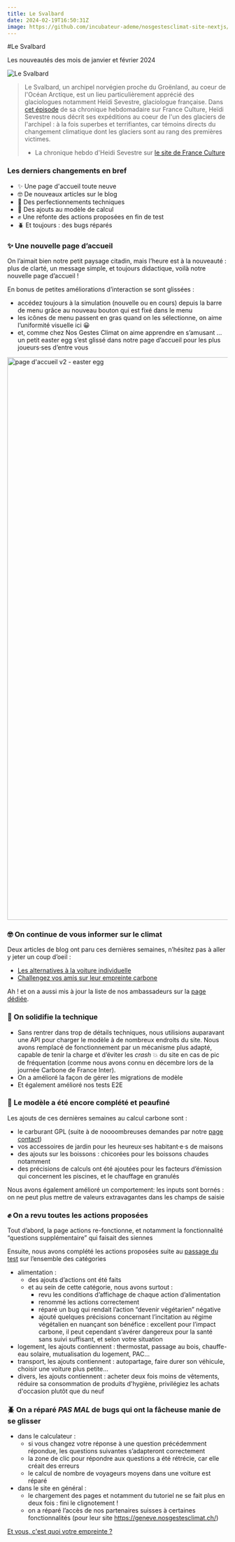 ```yaml
---
title: Le Svalbard
date: 2024-02-19T16:50:31Z
image: https://github.com/incubateur-ademe/nosgestesclimat-site-nextjs/assets/144152881/db0bec84-5cc2-4123-b990-d434f1234545
---
```


#Le Svalbard

Les nouveautés des mois de janvier et février 2024

![Le Svalbard](https://github.com/incubateur-ademe/nosgestesclimat-site-nextjs/assets/144152881/db0bec84-5cc2-4123-b990-d434f1234545)

> Le Svalbard, un archipel norvégien proche du Groënland, au coeur de l'Océan Arctique, est un lieu particulièrement apprécié des glaciologues notamment Heïdi Sevestre, glaciologue française.
> Dans [cet épisode](https://www.radiofrance.fr/franceculture/podcasts/le-biais-d-heidi-sevestre/voyage-a-l-interieur-d-un-glacier-4570455) de sa chronique hebdomadaire sur France Culture, Heïdi Sevestre nous décrit ses expéditions au coeur de l'un des glaciers de l'archipel : à la fois superbes et terrifiantes, car témoins directs du changement climatique dont les glaciers sont au rang des premières victimes.
> - La chronique hebdo d'Heidi Sevestre sur [le site de France Culture](https://www.radiofrance.fr/franceculture/podcasts/le-biais-d-heidi-sevestre)


### Les derniers changements en bref

- ✨ Une page d'accueil toute neuve
- 🤓 De nouveaux articles sur le blog
- 🧱 Des perfectionnements techniques
- 🧮 Des ajouts au modèle de calcul
- ✊ Une refonte des actions proposées en fin de test
- 🪲 Et toujours : des bugs réparés

### ✨ Une nouvelle page d’accueil

On l’aimait bien notre petit paysage citadin, mais l’heure est à la nouveauté : plus de clarté, un message simple, et toujours didactique, voilà notre nouvelle page d’accueil ! 

En bonus de petites améliorations d’interaction se sont glissées : 

- accédez toujours à la simulation (nouvelle ou en cours) depuis la barre de menu grâce au nouveau bouton qui est fixé dans le menu
- les icônes de menu passent en gras quand on les sélectionne, on aime l’uniformité visuelle ici 😀
- et, comme chez Nos Gestes Climat on aime apprendre en s’amusant … un petit easter egg s’est glissé dans notre page d’accueil pour les plus joueurs·ses d’entre vous

<img width="1288" alt="page d'accueil v2 - easter egg" src="https://github.com/incubateur-ademe/nosgestesclimat-site/assets/144152881/71316ff6-4b90-4bab-a7f0-ab26a5d64694">

### 🤓 On continue de vous informer sur le climat

Deux articles de blog ont paru ces dernières semaines, n’hésitez pas à aller y jeter un coup d’oeil : 

- [Les alternatives à la voiture individuelle](https://nosgestesclimat.fr/blog/mobilites/alternatives-voiture-individuelle)
- [Challengez vos amis sur leur empreinte carbone](https://nosgestesclimat.fr/blog/actualites-et-fonctionnalites/challenge-tes-amis)

Ah ! et on a aussi mis à jour la liste de nos ambassadeurs sur la [page dédiée](https://nosgestesclimat.fr/ambassadeurs).

### 🧱 On solidifie la technique

- Sans rentrer dans trop de détails techniques, nous utilisions auparavant une API pour charger le modèle à de nombreux endroits du site. Nous avons remplacé de fonctionnement par un mécanisme plus adapté, capable de tenir la charge et d’éviter les *crash* 💥 du site en cas de pic de fréquentation (comme nous avons connu en décembre lors de la journée Carbone de France Inter).
- On a amélioré la façon de gérer les migrations de modèle
- Et également amélioré nos tests E2E

### 🧮 Le modèle a été encore complété et peaufiné

Les ajouts de ces dernières semaines au calcul carbone sont : 

- le carburant GPL (suite à de noooombreuses demandes par notre [page contact](https://nosgestesclimat.fr/contact))
- vos accessoires de jardin pour les heureux·ses habitant·e·s de maisons
- des ajouts sur les boissons : chicorées pour les boissons chaudes notamment
- des précisions de calculs ont été ajoutées pour les facteurs d’émission qui concernent les piscines, et le chauffage en granulés

Nous avons également amélioré un comportement: les inputs sont bornés : on ne peut plus mettre de valeurs extravagantes dans les champs de saisie

### ✊ On a revu toutes les actions proposées

Tout d’abord, la page actions re-fonctionne, et notamment la fonctionnalité “questions supplémentaire” qui faisait des siennes

Ensuite, nous avons complété les actions proposées suite au [passage du test](https://nosgestesclimat.fr/simulateur/bilan?mtm_campaign=nouveautes-simu) sur l’ensemble des catégories 

- alimentation :
    - des ajouts d’actions ont été faits
    - et au sein de cette catégorie, nous avons surtout :
        - revu les conditions d’affichage de chaque action d’alimentation
        - renommé les actions correctement
        - réparé un bug qui rendait l’action “devenir végétarien” négative
        - ajouté quelques précisions concernant l’incitation au régime végétalien en nuançant son bénéfice : excellent pour l’impact carbone, il peut cependant s’avérer dangereux pour la santé sans suivi suffisant, et selon votre situation
- logement, les ajouts contiennent : thermostat, passage au bois, chauffe-eau solaire, mutualisation du logement, PAC…
- transport, les ajouts contiennent : autopartage, faire durer son véhicule, choisir une voiture plus petite…
- divers, les ajouts contiennent : acheter deux fois moins de vêtements, réduire sa consommation de produits d'hygiène, privilégiez les achats d'occasion plutôt que du neuf

### 🪲 On a réparé *PAS MAL* de bugs qui ont la fâcheuse manie de se glisser

- dans le calculateur :
    - si vous changez votre réponse à une question précédemment répondue, les questions suivantes s’adapteront correctement
    - la zone de clic pour répondre aux questions a été rétrécie, car elle créait des erreurs
    - le calcul de nombre de voyageurs moyens dans une voiture est réparé
- dans le site en général :
    - le chargement des pages et notamment du tutoriel ne se fait plus en deux fois : fini le clignotement !
    - on a réparé l’accès de nos partenaires suisses à certaines fonctionnalités (pour leur site https://geneve.nosgestesclimat.ch/)


<div className="text-center">
  <a
    href="https://nosgestesclimat.fr/simulateur/bilan?mtm_campaign=nouveautes-simu"
    className="focus:ring-offset-3 transition-color mx-auto inline-flex items-center whitespace-nowrap rounded-md border-2 border-primary-700 bg-primary-700 !p-4 font-bold !text-white no-underline shadow-sm transition-colors transition-colors hover:bg-primary-700 hover:text-white focus:outline-none focus:ring-2 focus:ring-primary-700 aria-disabled:opacity-50">
    Et vous, c'est quoi votre empreinte ? 
  </a>
</div>
